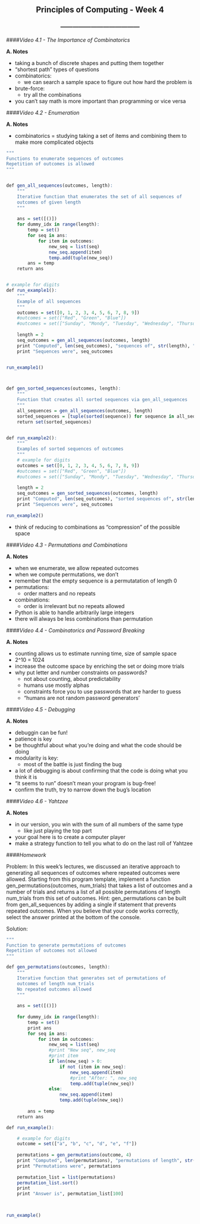 <center> <h2>Principles of Computing - Week 4</h2> </center>
<center> <h3>---------------------------------------</h3> </center>

####*Video 4.1 - The Importance of Combinatorics*

**A. Notes**

- taking a bunch of discrete shapes and putting them together
- "shortest path" types of questions
- combinatorics:
    - we can search a sample space to figure out how hard the problem is
- brute-force:
    - try all the combinations
- you can't say math is more important than programming or vice versa

####*Video 4.2 - Enumeration*

**A. Notes**

- combinatorics = studying taking a set of items and combining them to make more complicated objects

```r
"""
Functions to enumerate sequences of outcomes
Repetition of outcomes is allowed
"""


def gen_all_sequences(outcomes, length):
    """
    Iterative function that enumerates the set of all sequences of
    outcomes of given length
    """
    
    ans = set([()])
    for dummy_idx in range(length):
        temp = set()
        for seq in ans:
            for item in outcomes:
                new_seq = list(seq)
                new_seq.append(item)
                temp.add(tuple(new_seq))
        ans = temp
    return ans


# example for digits
def run_example1():
    """
    Example of all sequences
    """
    outcomes = set([0, 1, 2, 3, 4, 5, 6, 7, 8, 9])
    #outcomes = set(["Red", "Green", "Blue"])
    #outcomes = set(["Sunday", "Mondy", "Tuesday", "Wednesday", "Thursday", "Friday", "Saturday"])
    
    length = 2
    seq_outcomes = gen_all_sequences(outcomes, length)
    print "Computed", len(seq_outcomes), "sequences of", str(length), "outcomes"
    print "Sequences were", seq_outcomes


run_example1()



def gen_sorted_sequences(outcomes, length):
    """
    Function that creates all sorted sequences via gen_all_sequences
    """    
    all_sequences = gen_all_sequences(outcomes, length)
    sorted_sequences = [tuple(sorted(sequence)) for sequence in all_sequences]
    return set(sorted_sequences)


def run_example2():
    """
    Examples of sorted sequences of outcomes
    """
    # example for digits
    outcomes = set([0, 1, 2, 3, 4, 5, 6, 7, 8, 9])
    #outcomes = set(["Red", "Green", "Blue"])
    #outcomes = set(["Sunday", "Mondy", "Tuesday", "Wednesday", "Thursday", "Friday", "Saturday"])
    
    length = 2
    seq_outcomes = gen_sorted_sequences(outcomes, length)
    print "Computed", len(seq_outcomes), "sorted sequences of", str(length) ,"outcomes"
    print "Sequences were", seq_outcomes
    
run_example2()
```

- think of reducing to combinations as "compression" of the possible space

####*Video 4.3 - Permutations and Combinations*

**A. Notes**

- when we enumerate, we allow repeated outcomes
- when we compute permutations, we don't
- remember that the empty sequence is a permutatation of length 0
- permutations:
    - order matters and no repeats
- combinations:
    - order is irrelevant but no repeats allowed
- Python is able to handle arbitrarily large integers
- there will always be less combinations than permutation

####*Video 4.4 - Combinatorics and Password Breaking*

**A. Notes**

- counting allows us to estimate running time, size of sample space
- 2^10 = 1024
- increase the outcome space by enriching the set or doing more trials
- why put letter and number constraints on passwords?
    - not about counting, about predictability
    - humans use mostly alphas
    - constraints force you to use passwords that are harder to guess
    - "humans are not random password generators'

####*Video 4.5 - Debugging*

**A. Notes**

- debuggin can be fun!
- patience is key
- be thoughtful about what you're doing and what the code should be doing
- modularity is key:
    - most of the battle is just finding the bug
- a lot of debugging is about confirming that the code is doing what you think it is
- "it seems to run" doesn't mean your program is bug-free!
- confirm the truth, try to narrow down the bug's location

####*Video 4.6 - Yahtzee*

**A. Notes**

- in our version, you win with the sum of all numbers of the same type
    - like just playing the top part
- your goal here is to create a computer player
- make a strategy function to tell you what to do on the last roll of Yahtzee

####*Homework*

Problem: In this week's lectures, we discussed an iterative approach to generating all sequences of outcomes where repeated outcomes were allowed. Starting from this program template, implement a function gen_permutations(outcomes, num_trials) that takes a list of outcomes and a number of trials and returns a list of all possible permutations of length num_trials from this set of outcomes.
Hint: gen_permutations can be built from gen_all_sequences by adding a single if statement that prevents repeated outcomes. When you believe that your code works correctly, select the answer printed at the bottom of the console.

Solution:

```r
"""
Function to generate permutations of outcomes
Repetition of outcomes not allowed
"""

def gen_permutations(outcomes, length):
    """
    Iterative function that generates set of permutations of
    outcomes of length num_trials
    No repeated outcomes allowed
    """
    
    ans = set([()])
    
    for dummy_idx in range(length):
        temp = set()
        print ans
        for seq in ans:
            for item in outcomes:
                new_seq = list(seq)
                #print "New seq", new_seq
                #print item
                if len(new_seq) > 0: 
                    if not (item in new_seq):
                        new_seq.append(item)
                        #print "After: ", new_seq
                        temp.add(tuple(new_seq))
                else:
                    new_seq.append(item)
                    temp.add(tuple(new_seq))
            
        ans = temp
    return ans

def run_example():

    # example for digits
    outcome = set(["a", "b", "c", "d", "e", "f"])
    
    permutations = gen_permutations(outcome, 4)
    print "Computed", len(permutations), "permutations of length", str(4)
    print "Permutations were", permutations
    
    permutation_list = list(permutations)
    permutation_list.sort()
    print
    print "Answer is", permutation_list[100]

    

run_example()


```

